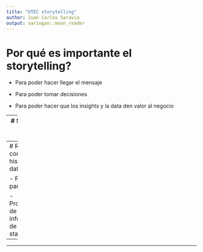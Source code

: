 ```yaml
---
title: "UTEC storytelling"
author: Juan Carlos Saravia
output: xaringan::moon_reader
---
```

# Por qué es importante el storytelling?

- Para poder hacer llegar el mensaje

- Para poder tomar decisiones

- Para poder hacer que los insights y la data den valor al negocio

---
# Secuencias de una historia

- Introducción, cuerpo y conclusión

- Lógica inductiva

- Lógica deductiva

---
# Retos de contar una historia con datos

- Poco tiempo para presentar  

- Procesamiento de la información de los stakeholders

- 


---
